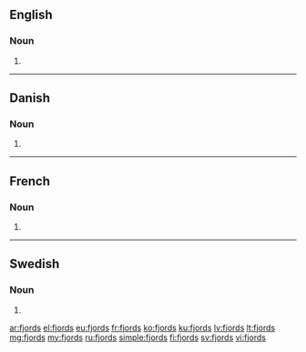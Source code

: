 ==English==

===Noun===
{{head|en|noun plural form}}

# {{plural of|fjord|lang=en}}

----

==Danish==

===Noun===
{{head|da|noun form|g=c}}

# {{genitive singular indefinite of|fjord|lang=da}}

----

==French==

===Noun===
{{head|fr|noun plural form|g=?}}

# {{plural of|fjord|lang=fr}}

----

==Swedish==

===Noun===
{{head|sv|noun form}}

# {{sv-noun-form-indef-gen|fjord}}

[[ar:fjords]]
[[el:fjords]]
[[eu:fjords]]
[[fr:fjords]]
[[ko:fjords]]
[[ku:fjords]]
[[lv:fjords]]
[[lt:fjords]]
[[mg:fjords]]
[[my:fjords]]
[[ru:fjords]]
[[simple:fjords]]
[[fi:fjords]]
[[sv:fjords]]
[[vi:fjords]]